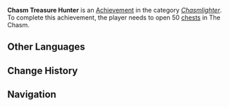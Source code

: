 {{Achievement Infobox
|title        = Chasm Treasure Hunter
|id           = 80151
|order id     = 0151
|category     = Chasmlighter
|description  = Open 50 [[chests]] in The Chasm.
|requirements = 
|primogems    = 5
|tracking     = 
|topic        = Chests
|set          = Chasm Treasure Hunter
|tier         = 1
|tiers_total  = 3
|tier1        = Chasm Treasure Hunter (Tier 1)
|tier2        = Chasm Treasure Hunter (Tier 2)
|tier3        = Chasm Treasure Hunter (Tier 3)
|prev         = 
|next         = Chasm Treasure Hunter (Tier 2)
}}
'''Chasm Treasure Hunter''' is an [[Achievement]] in the category ''[[Chasmlighter]]''. To complete this achievement, the player needs to open 50 [[chests]] in The Chasm.
<!--
==Trivia==

==Video Guides==
{{EVT
|video1   = 
|caption1 = 
}}
-->
==Other Languages==
{{Transclude|Chasm Treasure Hunter|Other Languages}}

==Change History==
{{Change History|2.6}}
<!--
==References==
{{Reflist}}
-->
==Navigation==
{{Achievement Navbox|Chasmlighter}}